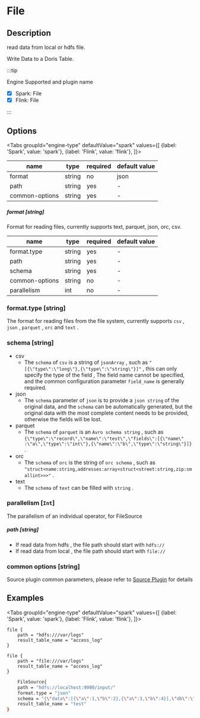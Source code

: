 
# File

## Description

read data from local or hdfs file.

Write Data to a Doris Table.

:::tip

Engine Supported and plugin name

* [x] Spark: File
* [x] Flink: File

:::

## Options

<Tabs
    groupId="engine-type"
    defaultValue="spark"
    values={[
        {label: 'Spark', value: 'spark'},
        {label: 'Flink', value: 'flink'},
    ]}>
<TabItem value="spark">

| name | type | required | default value |
| --- | --- | --- | --- |
| format | string | no | json |
| path | string | yes | - |
| common-options| string | yes | - |

##### format [string]

Format for reading files, currently supports text, parquet, json, orc, csv.

</TabItem>
<TabItem value="flink">

| name           | type   | required | default value |
| -------------- | ------ | -------- | ------------- |
| format.type    | string | yes      | -             |
| path           | string | yes      | -             |
| schema         | string | yes      | -             |
| common-options | string | no       | -             |
| parallelism    | int    | no       | -             |

### format.type [string]

The format for reading files from the file system, currently supports `csv` , `json` , `parquet` , `orc` and `text` .

### schema [string]

- csv
    - The `schema` of `csv` is a string of `jsonArray` , such as `"[{\"type\":\"long\"},{\"type\":\"string\"}]"` , this can only specify the type of the field , The field name cannot be specified, and the common configuration parameter `field_name` is generally required.
- json
    - The `schema` parameter of `json` is to provide a `json string` of the original data, and the `schema` can be automatically generated, but the original data with the most complete content needs to be provided, otherwise the fields will be lost.
- parquet
    - The `schema` of `parquet` is an `Avro schema string` , such as `{\"type\":\"record\",\"name\":\"test\",\"fields\":[{\"name\" :\"a\",\"type\":\"int\"},{\"name\":\"b\",\"type\":\"string\"}]}` .
- orc
    - The `schema` of `orc` is the string of `orc schema` , such as `"struct<name:string,addresses:array<struct<street:string,zip:smallint>>>"` .
- text
    - The `schema` of `text` can be filled with `string` .

### parallelism [`Int`]

The parallelism of an individual operator, for FileSource

</TabItem>
</Tabs>

##### path [string]

- If read data from hdfs , the file path should start with `hdfs://`  
- If read data from local , the file path should start with `file://`

### common options [string]

Source plugin common parameters, please refer to [Source Plugin](common-options.mdx) for details

## Examples

<Tabs
    groupId="engine-type"
    defaultValue="spark"
    values={[
        {label: 'Spark', value: 'spark'},
        {label: 'Flink', value: 'flink'},
    ]}>
<TabItem value="spark">

```
file {
    path = "hdfs:///var/logs"
    result_table_name = "access_log"
}
```

```
file {
    path = "file:///var/logs"
    result_table_name = "access_log"
}
```

</TabItem>
<TabItem value="flink">

```bash
    FileSource{
    path = "hdfs://localhost:9000/input/"
    format.type = "json"
    schema = "{\"data\":[{\"a\":1,\"b\":2},{\"a\":3,\"b\":4}],\"db\":\"string\",\"q\":{\"s\":\"string\"}}"
    result_table_name = "test"
}
```

</TabItem>
</Tabs>
